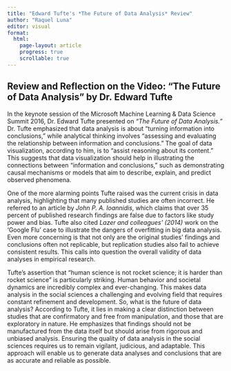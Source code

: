 ---
title: "Edward Tufte's *The Future of Data Analysis* Review" 
author: "Raquel Luna"
editor: visual
format:
  html:
    page-layout: article
    progress: true
    scrollable: true
---
## Review and Reflection on the Video: "The Future of Data Analysis" by Dr. Edward Tufte

In the keynote session of the Microsoft Machine Learning & Data Science Summit 2016, Dr. Edward Tufte presented on *“The Future of Data Analysis.”* Dr. Tufte emphasized that data analysis is about “turning information into conclusions,” while analytical thinking involves “assessing and evaluating the relationship between information and conclusions.” The goal of data visualization, according to him, is to “assist reasoning about its content.” This suggests that data visualization should help in illustrating the connections between “information and conclusions,” such as demonstrating causal mechanisms or models that aim to describe, explain, and predict observed phenomena.

One of the more alarming points Tufte raised was the current crisis in data analysis, highlighting that many published studies are often incorrect. He referred to an article by *John P. A. Ioannidis*, which claims that over 35 percent of published research findings are false due to factors like study power and bias. Tufte also cited *Lazer and colleagues' (2014)* work on the 'Google Flu' case to illustrate the dangers of overfitting in big data analysis. Even more concerning is that not only are the original studies’ findings and conclusions often not replicable, but replication studies also fail to achieve consistent results. This calls into question the overall validity of data analyses in empirical research.

Tufte’s assertion that “human science is not rocket science; it is harder than rocket science” is particularly striking. Human behavior and societal dynamics are incredibly complex and ever-changing. This makes data analysis in the social sciences a challenging and evolving field that requires constant refinement and development. So, what is the future of data analysis? According to Tufte, it lies in making a clear distinction between studies that are confirmatory and free from manipulation, and those that are exploratory in nature. He emphasizes that findings should not be manufactured from the data itself but should arise from rigorous and unbiased analysis. Ensuring the quality of data analysis in the social sciences requires us to remain vigilant, judicious, and adaptable. This approach will enable us to generate data analyses and conclusions that are as accurate and reliable as possible.